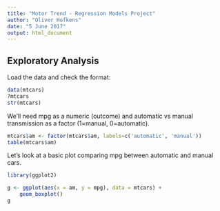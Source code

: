 ```yaml
---
title: "Motor Trend - Regression Models Project"
author: "Oliver Hofkens"
date: "5 June 2017"
output: html_document
---
```

## Exploratory Analysis

Load the data and check the format:
```r
data(mtcars)
?mtcars
str(mtcars)
```

We'll need mpg as a numeric (outcome) and automatic vs manual transmission as a factor (1=manual, 0=automatic).

```r
mtcars$am <- factor(mtcars$am, labels=c('automatic', 'manual'))
table(mtcars$am) 
```

Let's look at a basic plot comparing mpg between automatic and manual cars.

```r
library(ggplot2)

g <- ggplot(aes(x = am, y = mpg), data = mtcars) +
    geom_boxplot()
g
```